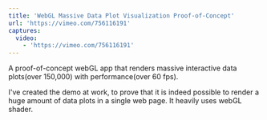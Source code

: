 ```yaml
---
title: 'WebGL Massive Data Plot Visualization Proof-of-Concept'
url: 'https://vimeo.com/756116191'
captures:
  video:
    - 'https://vimeo.com/756116191'
---
```


A proof-of-concept webGL app that renders massive interactive data plots(over 150,000) with performance(over 60 fps).

I've created the demo at work, to prove that it is indeed possible to render a huge amount of data plots in a single web page. It heavily uses webGL shader.
